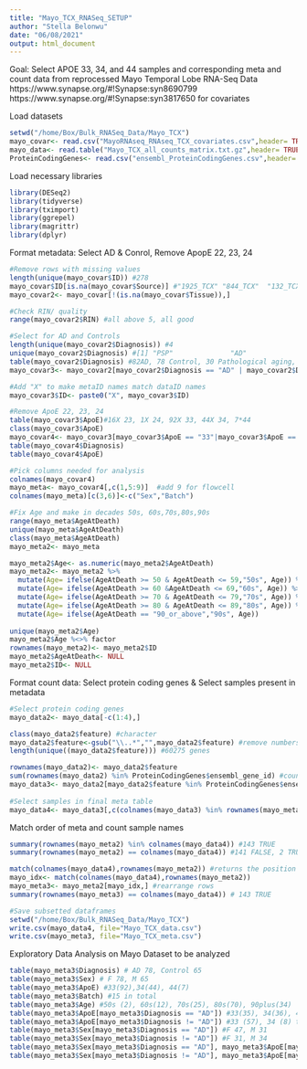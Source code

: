 ```yaml
---
title: "Mayo_TCX_RNASeq_SETUP"
author: "Stella Belonwu"
date: "06/08/2021"
output: html_document
---
```

Goal: Select APOE 33, 34, and 44 samples and corresponding meta and count data from reprocessed Mayo Temporal Lobe RNA-Seq Data\
https://www.synapse.org/#!Synapse:syn8690799 \
https://www.synapse.org/#!Synapse:syn3817650 for covariates \

Load datasets
```r
setwd("/home/Box/Bulk_RNASeq_Data/Mayo_TCX")
mayo_covar<- read.csv("MayoRNAseq_RNAseq_TCX_covariates.csv",header= TRUE, sep = ",", stringsAsFactors=FALSE)
mayo_data<- read.table("Mayo_TCX_all_counts_matrix.txt.gz",header= TRUE, sep = "\t", stringsAsFactors=FALSE)
ProteinCodingGenes<- read.csv("ensembl_ProteinCodingGenes.csv",header= TRUE, sep = ",", stringsAsFactors=FALSE)
```

Load necessary libraries
```r
library(DESeq2) 
library(tidyverse)
library(tximport)
library(ggrepel)
library(magrittr)
library(dplyr)
```

Format metadata: Select AD & Conrol, Remove ApopE 22, 23, 24
```r
#Remove rows with missing values
length(unique(mayo_covar$ID)) #278
mayo_covar$ID[is.na(mayo_covar$Source)] #"1925_TCX" "844_TCX"  "132_TCX"  "1950_TCX" have missing data
mayo_covar2<- mayo_covar[!(is.na(mayo_covar$Tissue)),]

#Check RIN/ quality
range(mayo_covar2$RIN) #all above 5, all good

#Select for AD and Controls
length(unique(mayo_covar2$Diagnosis)) #4
unique(mayo_covar2$Diagnosis) #[1] "PSP"              "AD"               "Control"                      "Pathologic Aging"
table(mayo_covar2$Diagnosis) #82AD, 78 Control, 30 Pathological aging, 84 PSP
mayo_covar3<- mayo_covar2[mayo_covar2$Diagnosis == "AD" | mayo_covar2$Diagnosis == "Control",]

#Add "X" to make metaID names match dataID names
mayo_covar3$ID<- paste0("X", mayo_covar3$ID)

#Remove ApoE 22, 23, 24
table(mayo_covar3$ApoE)#16X 23, 1X 24, 92X 33, 44X 34, 7*44
class(mayo_covar3$ApoE)
mayo_covar4<- mayo_covar3[mayo_covar3$ApoE == "33"|mayo_covar3$ApoE == "34"|mayo_covar3$ApoE == "44" ,]
table(mayo_covar4$Diagnosis)
table(mayo_covar4$ApoE)

#Pick columns needed for analysis
colnames(mayo_covar4)
mayo_meta<- mayo_covar4[,c(1,5:9)]  #add 9 for flowcell
colnames(mayo_meta)[c(3,6)]<-c("Sex","Batch")

#Fix Age and make in decades 50s, 60s,70s,80s,90s
range(mayo_meta$AgeAtDeath)
unique(mayo_meta$AgeAtDeath)
class(mayo_meta$AgeAtDeath)
mayo_meta2<- mayo_meta

mayo_meta2$Age<- as.numeric(mayo_meta2$AgeAtDeath)
mayo_meta2<- mayo_meta2 %>%
  mutate(Age= ifelse(AgeAtDeath >= 50 & AgeAtDeath <= 59,"50s", Age)) %>%
  mutate(Age= ifelse(AgeAtDeath >= 60 &AgeAtDeath <= 69,"60s", Age)) %>%
  mutate(Age= ifelse(AgeAtDeath >= 70 & AgeAtDeath <= 79,"70s", Age)) %>%
  mutate(Age= ifelse(AgeAtDeath >= 80 & AgeAtDeath <= 89,"80s", Age)) %>%
  mutate(Age= ifelse(AgeAtDeath == "90_or_above","90s", Age)) 
  
unique(mayo_meta2$Age)
mayo_meta2$Age %<>% factor
rownames(mayo_meta2)<- mayo_meta2$ID
mayo_meta2$AgeAtDeath<- NULL
mayo_meta2$ID<- NULL
```

Format count data: Select protein coding genes & Select samples present in metadata
```r
#Select protein coding genes
mayo_data2<- mayo_data[-c(1:4),]

class(mayo_data2$feature) #character
mayo_data2$feature<-gsub("\\..*","",mayo_data2$feature) #remove numbers/characters after "." to match ensembl gene ids from biomart
length(unique((mayo_data2$feature))) #60275 genes

rownames(mayo_data2)<- mayo_data2$feature
sum(rownames(mayo_data2) %in% ProteinCodingGenes$ensembl_gene_id) #count number of protein coding genes 19679/60275
mayo_data3<- mayo_data2[mayo_data2$feature %in% ProteinCodingGenes$ensembl_gene_id,] #select only protein coding genes
 
#Select samples in final meta table
mayo_data4<- mayo_data3[,c(colnames(mayo_data3) %in% rownames(mayo_meta2))]
```

Match order of meta and count sample names
```r
summary(rownames(mayo_meta2) %in% colnames(mayo_data4)) #143 TRUE
summary(rownames(mayo_meta2) == colnames(mayo_data4)) #141 FALSE, 2 TRUE

match(colnames(mayo_data4),rownames(mayo_meta2)) #returns the position of the matches (indices) with respect to the second vector
mayo_idx<- match(colnames(mayo_data4),rownames(mayo_meta2))
mayo_meta3<- mayo_meta2[mayo_idx,] #rearrange rows
summary(rownames(mayo_meta3) == colnames(mayo_data4)) # 143 TRUE

#Save subsetted dataframes  
setwd("/home/Box/Bulk_RNASeq_Data/Mayo_TCX")
write.csv(mayo_data4, file="Mayo_TCX_data.csv")
write.csv(mayo_meta3, file="Mayo_TCX_meta.csv")
```

Exploratory Data Analysis on Mayo Dataset to be analyzed
```r
table(mayo_meta3$Diagnosis) # AD 78, Control 65
table(mayo_meta3$Sex) # F 78, M 65
table(mayo_meta3$ApoE) #33(92),34(44), 44(7)
table(mayo_meta3$Batch) #15 in total
table(mayo_meta3$Age) #50s (2), 60s(12), 70s(25), 80s(70), 90plus(34)
table(mayo_meta3$ApoE[mayo_meta3$Diagnosis == "AD"]) #33(35), 34(36), 44(7)
table(mayo_meta3$ApoE[mayo_meta3$Diagnosis != "AD"]) #33 (57), 34 (8) there are no control 44s
table(mayo_meta3$Sex[mayo_meta3$Diagnosis == "AD"]) #F 47, M 31
table(mayo_meta3$Sex[mayo_meta3$Diagnosis != "AD"]) #F 31, M 34
table(mayo_meta3$Sex[mayo_meta3$Diagnosis == "AD"], mayo_meta3$ApoE[mayo_meta3$Diagnosis == "AD"] ) 
table(mayo_meta3$Sex[mayo_meta3$Diagnosis != "AD"], mayo_meta3$ApoE[mayo_meta3$Diagnosis != "AD"] ) 
```
